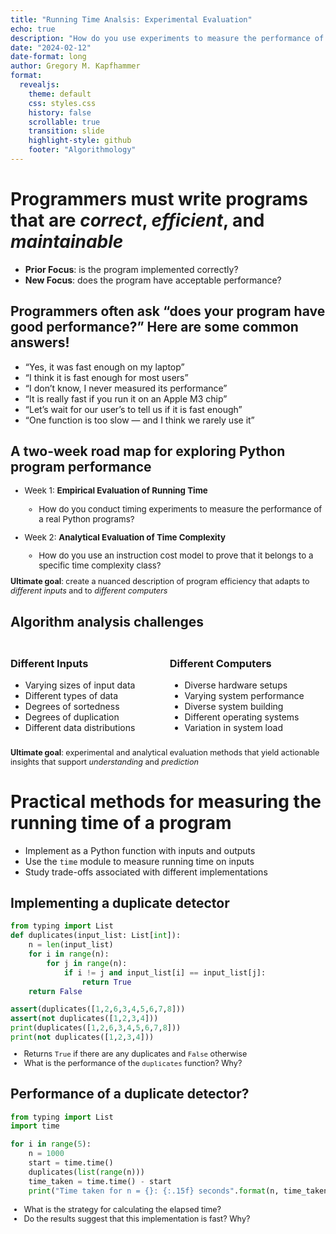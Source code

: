 ```yaml
---
title: "Running Time Analsis: Experimental Evaluation"
echo: true
description: "How do you use experiments to measure the performance of a Python program?"
date: "2024-02-12"
date-format: long
author: Gregory M. Kapfhammer
format:
  revealjs:
    theme: default
    css: styles.css
    history: false
    scrollable: true
    transition: slide
    highlight-style: github
    footer: "Algorithmology"
---
```


<!-- Note: the source code in this slide deck demonstrates that Quarto leverages
previously defined functions in later-defined code blocks. This means that source
code on later slides can assume existence of functions in prior slides! -->

# Programmers must write programs that are *correct*, *efficient*, and *maintainable*

::: incremental

- **Prior Focus**: is the program implemented correctly?
- **New Focus**: does the program have acceptable performance?

:::

## Programmers often ask "does your program have good performance?" Here are some common answers!

::: {.incremental .fade-right}

- "Yes, it was fast enough on my laptop"
- "I think it is fast enough for most users"
- "I don't know, I never measured its performance"
- "It is really fast if you run it on an Apple M3 chip"
- "Let's wait for our user's to tell us if it is fast enough"
- "One function is too slow --- and I think we rarely use it"

:::

## A two-week road map for exploring Python program performance

::: {.fragment .fade-right style="margin-top: 0.25em; font-size: 0.95em;"}

- Week 1: **Empirical Evaluation of Running Time**

    - How do you conduct timing experiments to measure the performance of a
    real Python programs?

- Week 2: **Analytical Evaluation of Time Complexity**

    - How do you use an instruction cost model to prove that it belongs to a
    specific time complexity class?

:::

::: {.fragment .fade .boxed-content style="margin-top: -0.25em; font-size: 0.9em;"}

**Ultimate goal**: create a nuanced description of program efficiency that
adapts to *different inputs* and to *different computers*

:::

## Algorithm analysis challenges 

::: {.columns style="margin-top: 1.25em;"}

::: {.fragment .column .fade width="50%" style="margin-top: 0.25em;"}

### Different Inputs

- Varying sizes of input data
- Different types of data
- Degrees of sortedness
- Degrees of duplication
- Different data distributions

:::

::: {.fragment .column width="50%" style="margin-top: 0.25em;"}

### Different Computers

- Diverse hardware setups
- Varying system performance
- Diverse system building
- Different operating systems
- Variation in system load

:::

:::

::: {.fragment .fade .boxed-content style="margin-top: -0.25em; font-size: 0.9em;"}

**Ultimate goal**: experimental and analytical evaluation methods that yield
actionable insights that support *understanding* and *prediction*

:::

# Practical methods for measuring the running time of a program

::: {.fragment .fade-right}

- Implement as a Python function with inputs and outputs
- Use the `time` module to measure running time on inputs
- Study trade-offs associated with different implementations

:::

## Implementing a duplicate detector

```python
from typing import List
def duplicates(input_list: List[int]):
    n = len(input_list)
    for i in range(n):
        for j in range(n):
            if i != j and input_list[i] == input_list[j]:
                return True
    return False

assert(duplicates([1,2,6,3,4,5,6,7,8]))
assert(not duplicates([1,2,3,4]))
print(duplicates([1,2,6,3,4,5,6,7,8]))
print(not duplicates([1,2,3,4]))
```

::: {.fragment .fade-left style="margin-top: -0.25em; font-size: 0.9em;"}

- Returns `True` if there are any duplicates and `False` otherwise
- What is the performance of the `duplicates` function? Why?

:::

## Performance of a duplicate detector?

::: {style="font-size: 1em;"}

```python
from typing import List
import time

for i in range(5):
    n = 1000
    start = time.time()
    duplicates(list(range(n)))
    time_taken = time.time() - start
    print("Time taken for n = {}: {:.15f} seconds".format(n, time_taken))
```

:::

::: {.fragment .fade-left style="margin-top: 0.25em; font-size: 0.9em;"}

- What is the strategy for calculating the elapsed time?
- Do the results suggest that this implementation is fast? Why?

:::
